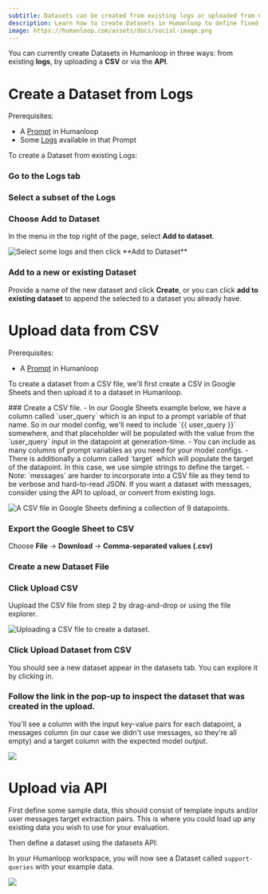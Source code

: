 ```yaml
---
subtitle: Datasets can be created from existing logs or uploaded from CSV and via the API.
description: Learn how to create Datasets in Humanloop to define fixed examples for your projects, and build up a collection of input-output pairs for evaluation and fine-tuning.
image: https://humanloop.com/assets/docs/social-image.png
---
```


You can currently create Datasets in Humanloop in three ways: from existing **logs**, by uploading a **CSV** or via the **API**.

# Create a Dataset from Logs

Prerequisites:

- A [Prompt](/docs/v5/prompts) in Humanloop
- Some [Logs](./generate-and-log-with-the-sdk) available in that Prompt

To create a Dataset from existing Logs:

<Steps>

### Go to the **Logs** tab

### Select a subset of the Logs

### Choose **Add to Dataset**

In the menu in the top right of the page, select **Add to dataset**.

<img
  src="../../../assets/images/48e2025-image.png"
  alt="Select some logs and then click **Add to Dataset**"
/>

### Add to a new or existing Dataset

Provide a name of the new dataset and click **Create**, or you can click **add to existing dataset** to append the selected to a dataset you already have.

</Steps>

# Upload data from CSV

Prerequisites:

- A [Prompt](/docs/v5/prompts) in Humanloop

To create a dataset from a CSV file, we'll first create a CSV in Google Sheets and then upload it to a dataset in Humanloop.

<Steps>
### Create a CSV file. 
   - In our Google Sheets example below, we have a column called `user_query` which is an input to a prompt variable of that name. So in our model config, we'll need to include `{{ user_query }}` somewhere, and that placeholder will be populated with the value from the `user_query` input in the datapoint at generation-time.
   - You can include as many columns of prompt variables as you need for your model configs.
   - There is additionally a column called `target` which will populate the target of the datapoint. In this case, we use simple strings to define the target.
   - Note: `messages` are harder to incorporate into a CSV file as they tend to be verbose and hard-to-read JSON. If you want a dataset with messages, consider using the API to upload, or convert from existing logs.

<img
  src="../../../assets/images/bc8679a-image.png"
  alt="A CSV file in Google Sheets defining a collection of 9 datapoints."
/>

### Export the Google Sheet to CSV

Choose **File** → **Download** → **Comma-separated values (.csv)**

### Create a new Dataset File

### Click **Upload CSV**

Uupload the CSV file from step 2 by drag-and-drop or using the file explorer.

<img
  src="../../../assets/images/57c9faf-image.png"
  alt="Uploading a CSV file to create a dataset."
/>

### Click **Upload Dataset from CSV**

You should see a new dataset appear in the datasets tab. You can explore it by clicking in.

### Follow the link in the pop-up to inspect the dataset that was created in the upload.

You'll see a column with the input key-value pairs for each datapoint, a messages column (in our case we didn't use messages, so they're all empty) and a target column with the expected model output.

<img src="../../../assets/images/eb0613c-image.png" />

</Steps>

# Upload via API

<Markdown src="../../../snippets/setup-sdk.mdx" />

First define some sample data, this should consist of template inputs and/or user messages target extraction pairs. This is where you could load up any existing data you wish to use for your evaluation.

Then define a dataset using the datasets API:

<EndpointRequestSnippet
  endpoint="POST /datasets"
  example="CreateSupportDataset"
/>

In your Humanloop workspace, you will now see a Dataset called `support-queries` with your example data.

<img src="../../../assets/images/665e92a-image.png" />
